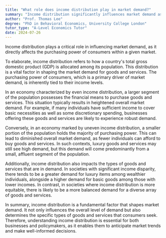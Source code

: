 ```yaml
---
title: "What role does income distribution play in market demand?"
summary: "Income distribution significantly influences market demand as it determines the purchasing power of consumers within a market."
author: "Prof. Thomas Lee"
degree: "PhD in Behavioral Economics, University College London"
tutor_type: "A-Level Economics Tutor"
date: 2024-07-26
---
```


Income distribution plays a critical role in influencing market demand, as it directly affects the purchasing power of consumers within a given market.

To elaborate, income distribution refers to how a country's total gross domestic product (GDP) is allocated among its population. This distribution is a vital factor in shaping the market demand for goods and services. The purchasing power of consumers, which is a primary driver of market demand, is inherently tied to their income levels.

In an economy characterized by even income distribution, a larger segment of the population possesses the financial means to purchase goods and services. This situation typically results in heightened overall market demand. For example, if many individuals have sufficient income to cover basic necessities as well as some discretionary spending, businesses offering these goods and services are likely to experience robust demand.

Conversely, in an economy marked by uneven income distribution, a smaller portion of the population holds the majority of purchasing power. This can lead to diminished overall market demand, as fewer individuals can afford to buy goods and services. In such contexts, luxury goods and services may still see high demand, but this demand will come predominantly from a small, affluent segment of the population.

Additionally, income distribution also impacts the types of goods and services that are in demand. In societies with significant income disparity, there tends to be a greater demand for luxury items among wealthier individuals, alongside a higher demand for basic goods among those with lower incomes. In contrast, in societies where income distribution is more equitable, there is likely to be a more balanced demand for a diverse array of goods and services.

In summary, income distribution is a fundamental factor that shapes market demand. It not only influences the overall level of demand but also determines the specific types of goods and services that consumers seek. Therefore, understanding income distribution is essential for both businesses and policymakers, as it enables them to anticipate market trends and make well-informed decisions.
    